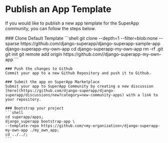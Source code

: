 
# Publish an App Template

If you would like to publish a new app template for the SuperApp community, you can follow the steps below.

<Steps>
    ### Clone Default Template
    ```shell
    git clone --depth=1 --filter=blob:none --sparse https://github.com/django-superapp/django-superapp-sample-app django-superapp-my-own-app
    cd django-superapp-my-own-app
    rm -rf .git
    git init
    git remote add origin https://github.com/<my-organization>/django-superapp-my-own-app
    ```

    ### Push the changes to Github
    Commit your app to a new Github Repository and push it to Github.

    ### Submit the app on SuperApp Marketplace
    Submit your app to SuperApp Community by creating a new discussion [here](https://github.com/django-superapp/django-superapp/discussions/new?category=new-community-apps) with a link to your repository.

    ### Bootstrap your project
    ```shell
    cd superapp/apps;
    django_superapp bootstrap-app \
    --template-repo https://github.com/<my-organization>/django-superapp-my-own-app ./my_own_app;
    cd ../../;
    ```
</Steps>


